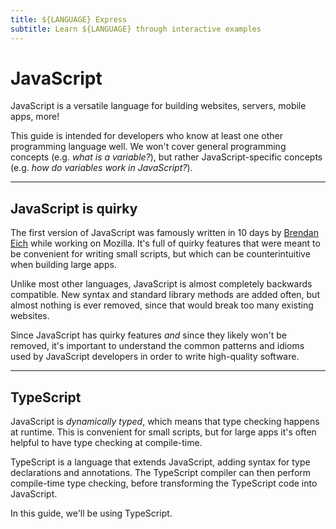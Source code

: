 ```yaml
---
title: ${LANGUAGE} Express
subtitle: Learn ${LANGUAGE} through interactive examples
---
```


# JavaScript

JavaScript is a versatile language for building websites, servers, mobile apps, more!

This guide is intended for developers who know at least one other programming language well. We won't cover general programming concepts (e.g. _what is a variable?_), but rather JavaScript-specific concepts (e.g. _how do variables work in JavaScript?_).

---

## JavaScript is quirky

The first version of JavaScript was famously written in 10 days by [Brendan Eich](https://en.wikipedia.org/wiki/Brendan_Eich) while working on Mozilla. It's full of quirky features that were meant to be convenient for writing small scripts, but which can be counterintuitive when building large apps. 

Unlike most other languages, JavaScript is almost completely backwards compatible. New syntax and standard library methods are added often, but almost nothing is ever removed, since that would break too many existing websites.

Since JavaScript has quirky features _and_ since they likely won't be removed, it's important to understand the common patterns and idioms used by JavaScript developers in order to write high-quality software.

---

## TypeScript

JavaScript is _dynamically typed_, which means that type checking happens at runtime. This is convenient for small scripts, but for large apps it's often helpful to have type checking at compile-time.

TypeScript is a language that extends JavaScript, adding syntax for type declarations and annotations. The TypeScript compiler can then perform compile-time type checking, before transforming the TypeScript code into JavaScript.

In this guide, we'll be using TypeScript.
